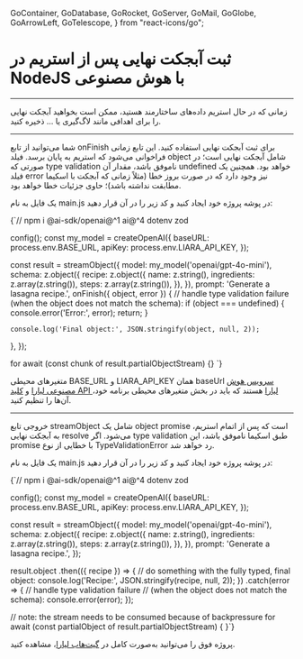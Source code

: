   GoContainer,
  GoDatabase,
  GoRocket,
  GoServer,
  GoMail,
  GoGlobe,
  GoArrowLeft,
  GoTelescope,
} from "react-icons/go";


<Layout>
<Head>
<title>مستندات ثبت آبجکت نهایی پس از استریم در NodeJS با AI - لیارا</title>
<meta property="og:title" content="مستندات خدمات رایانش ابری لیارا" />
<meta property="og:description" content="مستندات مربوط به آشنایی با نحوه ثبت آبجکت نهایی پس از استریم در NodeJS با سرویس هوش مصنوعی لیارا"  />
<meta property="og:image" content="https://media.liara.ir/logos/liara-poster.jpg" />
</Head>


# ثبت آبجکت نهایی پس از استریم در NodeJS با هوش مصنوعی
<hr className="mb-2" />

زمانی که در حال استریم داده‌های ساختارمند هستید، ممکن است بخواهید آبجکت نهایی را برای اهدافی مانند لاگ‌گیری یا ... ذخیره کنید.

<hr className="mb-2" />


<Section id='onfinish-callback' title='تابع onFinish به‌صورت Callback' />


شما می‌توانید از تابع <Important>onFinish</Important> برای ثبت آبجکت نهایی استفاده کنید. این تابع زمانی فراخوانی می‌شود که استریم به پایان برسد.
فیلد <Important>object</Important> شامل آبجکت نهایی است؛ در صورتی که type validation ناموفق باشد، مقدار آن <Important>undefined</Important> خواهد بود. همچنین یک فیلد <Important>error</Important> نیز وجود دارد که در صورت بروز خطا (مثلاً زمانی که آبجکت با اسکیما مطابقت نداشته باشد)؛ حاوی جزئیات خطا خواهد بود. 

<div className="h-2" />

یک فایل به نام <Important>main.js</Important> در پوشه پروژه خود ایجاد کنید و کد زیر را در آن قرار دهید:

<div className="h-2" />
<div dir='ltr'>
    <Highlight className="js">
        {`// npm i @ai-sdk/openai@^1 ai@^4 dotenv zod 


config();
const my_model = createOpenAI({
  baseURL: process.env.BASE_URL,
  apiKey: process.env.LIARA_API_KEY,
});

const result = streamObject({
  model: my_model('openai/gpt-4o-mini'),
  schema: z.object({
    recipe: z.object({
      name: z.string(),
      ingredients: z.array(z.string()),
      steps: z.array(z.string()),
    }),
  }),
  prompt: 'Generate a lasagna recipe.',
  onFinish({ object, error }) {
    // handle type validation failure (when the object does not match the schema):
    if (object === undefined) {
      console.error('Error:', error);
      return;
    }

    console.log('Final object:', JSON.stringify(object, null, 2));
  },
});

for await (const chunk of result.partialObjectStream) {} 
`}
    </Highlight>
</div>
<div className="h-2" />

<Alert variant="info">
<p>
متغیرهای محیطی <Important>BASE_URL</Important> و <Important>LIARA_API_KEY</Important> همان baseUrl <a href="https://liara.ir/products/ai/" className="text-[#2196f3]">سرویس هوش مصنوعی لیارا</a> و <a href="/references/api/about/#api-access-key" className="text-[#2196f3]">کلید API لیارا</a> هستند که باید در بخش متغیرهای محیطی برنامه خود، آن‌ها را تنظیم کنید. 
</p>
</Alert>

<hr className="mb-2" />
<Section id='object-promise' title='Object Promise' />

خروجی تابع <Important>streamObject</Important> شامل یک object promise است که پس از اتمام استریم، به آبجکت نهایی resolve می‌شود. 
اگر type validation طبق اسکیما ناموفق باشد، این promise با خطایی از نوع <Important>TypeValidationError</Important> رد خواهد شد.


<div className="h-2" />

یک فایل به نام <Important>main.js</Important> در پوشه پروژه خود ایجاد کنید و کد زیر را در آن قرار دهید:

<div className="h-2" />
<div dir='ltr'>
    <Highlight className="js">
        {`// npm i @ai-sdk/openai@^1 ai@^4 dotenv zod 


config();
const my_model = createOpenAI({
  baseURL: process.env.BASE_URL,
  apiKey: process.env.LIARA_API_KEY,
});

const result = streamObject({
  model: my_model('openai/gpt-4o-mini'),
  schema: z.object({
    recipe: z.object({
      name: z.string(),
      ingredients: z.array(z.string()),
      steps: z.array(z.string()),
    }),
  }),
  prompt: 'Generate a lasagna recipe.',
});

result.object
  .then(({ recipe }) => {
    // do something with the fully typed, final object:
    console.log('Recipe:', JSON.stringify(recipe, null, 2));
  })
  .catch(error => {
    // handle type validation failure
    // (when the object does not match the schema):
    console.error(error);
  });

// note: the stream needs to be consumed because of backpressure
for await (const partialObject of result.partialObjectStream) {
}`}
    </Highlight>
</div>
<div className="h-2" />



<Alert variant="success">
<p>
پروژه فوق را می‌توانید به‌صورت کامل در <a href="https://github.com/liara-cloud/ai-sdk-examples/tree/master/NodeJS/stream-object-record-final-object" className="text-[#2196f3]">گیت‌هاب لیارا</a>، مشاهده کنید. 
</p>
</Alert>

</Layout>